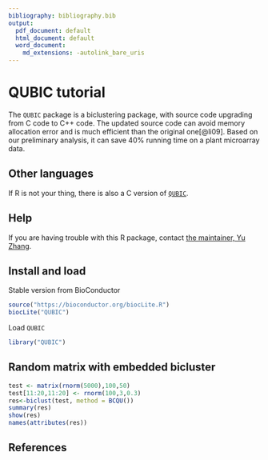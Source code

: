```yaml
---
bibliography: bibliography.bib
output:
  pdf_document: default
  html_document: default
  word_document:
    md_extensions: -autolink_bare_uris
---
```

<!--
%\VignetteEngine{knitr::rmarkdown}
%\VignetteIndexEntry{QUBIC vignette}
-->

QUBIC tutorial
==============

The `QUBIC` package is a biclustering package, with source code upgrading from C code to C++ code.
The updated source code can avoid memory allocation error and is much efficient than the original one[@li09].
Based on our preliminary analysis, it can save 40\% running time on a plant microarray data.

## Other languages

If R is not your thing, there is also a C version of [`QUBIC`](https://github.com/maqin2001/QUBIC).

## Help 

If you are having trouble with this R package, contact [the maintainer, Yu Zhang](mailto:zy26@jlu.edu.cn). 

## Install and load

Stable version from BioConductor


```r
source("https://bioconductor.org/biocLite.R")
biocLite("QUBIC")
```

<!-- Or development version from GitHub


```r
install.packages("devtools")
devtools::install_github("ropensci/alm")
```
-->
Load `QUBIC`


```r
library("QUBIC")
```

## Random matrix with embedded bicluster


```r
test <- matrix(rnorm(5000),100,50)
test[11:20,11:20] <- rnorm(100,3,0.3)
res<-biclust(test, method = BCQU())
summary(res)
show(res)
names(attributes(res))
```

## References
